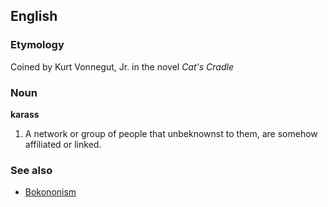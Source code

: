 ==English==

===Etymology===
Coined by Kurt Vonnegut, Jr. in the novel ''Cat's Cradle''

===Noun===
'''karass'''

# A network or group of people that unbeknownst to them, are somehow affiliated or linked.

===See also===
*[[Bokononism]]